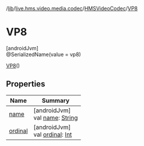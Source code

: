 /[lib](/api-reference/android/v2/home/content)/[live.hms.video.media.codec](../../index)/[HMSVideoCodec](../index)/[VP8](index)

# VP8

[androidJvm]\
@SerializedName(value = vp8)

[VP8](index)()

## Properties

| Name               | Summary                                                                                                              |
| ------------------ | -------------------------------------------------------------------------------------------------------------------- |
| [name](name)       | [androidJvm]<br />val [name](name): [String](https://kotlinlang.org/api/latest/jvm/stdlib/kotlin/-string/index.html) |
| [ordinal](ordinal) | [androidJvm]<br />val [ordinal](ordinal): [Int](https://kotlinlang.org/api/latest/jvm/stdlib/kotlin/-int/index.html) |
